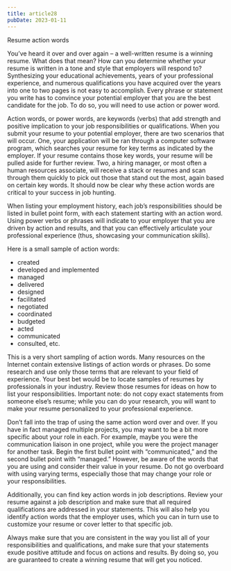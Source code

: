 ```yaml
---
title: article28
pubDate: 2023-01-11
---
```


Resume action words

You’ve heard it over and over again – a well-written resume is a winning resume. What does that mean? How can you determine whether your resume is written in a tone and style that employers will respond to? Synthesizing your educational achievements, years of your professional experience, and numerous qualifications you have acquired over the years into one to two pages is not easy to accomplish. Every phrase or statement you write has to convince your potential employer that you are the best candidate for the job. To do so, you will need to use action or power word.

Action words, or power words, are keywords (verbs) that add strength and positive implication to your job responsibilities or qualifications. When you submit your resume to your potential employer, there are two scenarios that will occur. One, your application will be ran through a computer software program, which searches your resume for key terms as indicated by the employer. If your resume contains those key words, your resume will be pulled aside for further review. Two, a hiring manager, or most often a human resources associate, will receive a stack or resumes and scan through them quickly to pick out those that stand out the most, again based on certain key words. It should now be clear why these action words are critical to your success in job hunting. 

When listing your employment history, each job’s responsibilities should be listed in bullet point form, with each statement starting with an action word. Using power verbs or phrases will indicate to your employer that you are driven by action and results, and that you can effectively articulate your professional experience (thus, showcasing your communication skills). 

Here is a small sample of action words: 
-	created
-	developed and implemented
-	managed
-	delivered
-	designed
-	facilitated
-	negotiated
-	coordinated
-	budgeted
-	acted 
-	communicated
-	consulted, etc. 

This is a very short sampling of action words. Many resources on the Internet contain extensive listings of action words or phrases. Do some research and use only those terms that are relevant to your field of experience. Your best bet would be to locate samples of resumes by professionals in your industry. Review those resumes for ideas on how to list your responsibilities. Important note: do not copy exact statements from someone else’s resume; while you can do your research, you will want to make your resume personalized to your professional experience. 

Don’t fall into the trap of using the same action word over and over. If you have in fact managed multiple projects, you may want to be a bit more specific about your role in each. For example, maybe you were the communication liaison in one project, while you were the project manager for another task. Begin the first bullet point with “communicated,” and the second bullet point with “managed.” However, be aware of the words that you are using and consider their value in your resume. Do not go overboard with using varying terms, especially those that may change your role or your responsibilities. 

Additionally, you can find key action words in job descriptions. Review your resume against a job description and make sure that all required qualifications are addressed in your statements. This will also help you identify action words that the employer uses, which you can in turn use to customize your resume or cover letter to that specific job.

Always make sure that you are consistent in the way you list all of your responsibilities and qualifications, and make sure that your statements exude positive attitude and focus on actions and results. By doing so, you are guaranteed to create a winning resume that will get you noticed.